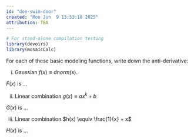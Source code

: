 ```yaml
---
id: "doe-swim-door"
created: "Mon Jun  9 13:53:18 2025"
attribution: TBA
---
```


```r
# For stand-alone compilation testing
library(devoirs)
library(mosaicCalc)
```

::: {#exr-doe-swim-door}
For each of these basic modeling functions, write down the anti-derivative:

i. Gaussian $f(x) \equiv dnorm(x)$.  

$F(x)$ is ...

ii. Linear combination $g(x) \equiv a x^k + b$

$G(x)$ is ...

iii. Linear combination $h(x) \equiv \frac{1}{x} + x$

$H(x)$ is ...

:::
 <!-- end of exr-doe-swim-door -->
